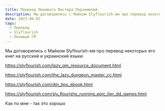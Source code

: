 ```yaml
---
title: Перевод Ленивого Мастера Подземелий
description: Мы договорились с Майком Slyflourish-ем про перевод некоторых его книг на русский и украинский языки
date: 2023-06-02
tags:
  - Перевод
  - Slyflourish
  - Ленивый ГМ
---
```


Мы договорились с Майком Slyflourish-ем про перевод некоторых его книг на русский и украинский языки:

https://slyflourish.com/lazy_gm_resource_document.html

https://slyflourish.com/the_lazy_dungeon_master_cc.html

https://slyflourish.com/dm_tips_ebook.html

https://slyflourish.com/sly_flourishs_running_epic_tier_dd_games.html

Как по мне - так это хорошо
